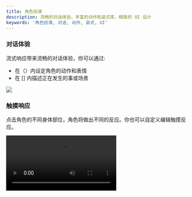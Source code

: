 ```yaml
---
title: 角色扮演
description: 流畅的对话体验，丰富的动作和姿式库，精致的 UI 设计
keywords: '角色扮演, 对话, 动作, 姿式, UI'
---
```


### 对话体验

流式响应带来流畅的对话体验，你可以通过:
- 在（）内设定角色的动作和表情
- 在 [] 内描述正在发生的事或场景

<Frame>
  <img src="https://oss.vidol.chat/assets/a53b58c2696eb2fd38c2053af4bab665.webp" />
</Frame>

### 触摸响应

点击角色的不同身体部位，角色将做出不同的反应。你也可以自定义编辑触摸反应。

<Frame>
  <video 
    src="https://img.rdmclin2.com/rdmclin2/2024/11/0b83fd31295608a31dc1b540f052010d.mp4"
    controls
    className="w-full aspect-video"
  />
</Frame>

## 背景图片

背景图片可以让对话更加生动有趣。以下是一些推荐的使用场景:

- 在咖啡厅背景下进行轻松闲聊
- 在教室场景中进行学习辅导
- 在自然风光中感受诗意对话
- 在办公室环境讨论工作事项

<Frame>
  <img src="https://oss.vidol.chat/assets/28e22ca443d1b312f15e546f00a9afee.webp" alt="背景设置示例" />
</Frame>


### 丰富的动作和姿式库

内置 Mixamo 角色动作与姿式库，让角色在对话时展现丰富的肢体语言：

<Frame>
  <img src="https://oss.vidol.chat/assets/66a2f5efa369cbd64cc50803198eaafd.webp" />
</Frame>


### 角色编辑

<Tip>使用角色编辑，你可以创建属于你自己的虚拟偶像，设定触摸反应，上传 VRM 模型并与他们互动。</Tip>

<Frame>
  <img src="https://oss.vidol.chat/assets/bf9659e122d124f2320714710d07f039.webp" />
</Frame>
